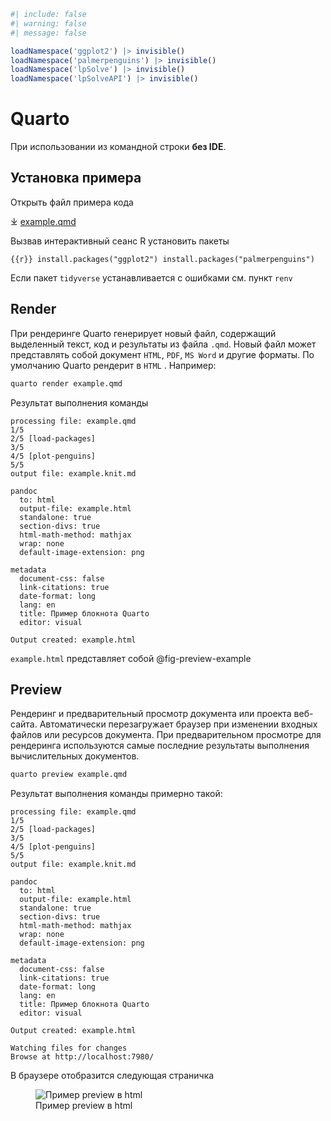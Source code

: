 ```r
#| include: false
#| warning: false
#| message: false

loadNamespace('ggplot2') |> invisible()
loadNamespace('palmerpenguins') |> invisible()
loadNamespace('lpSolve') |> invisible()
loadNamespace('lpSolveAPI') |> invisible()
```

# Quarto {#sec-enviroment-quarto}

При использовании из командной строки **без IDE**.

## Установка примера {#sec-enviroment-quarto-example-install}

Открыть файл примера кода

::: {.callout appearance="minimal"}
`⤓`{=html} `\faFile*[regular].`{=latex} [example.qmd](enviroment/_example.qmd)
:::

Вызвав интерактивный сеанс R установить пакеты

```{{r}}
install.packages("ggplot2")
install.packages("palmerpenguins")
```

Если пакет `tidyverse` устанавливается с ошибками см. пункт `renv`

## Render {#sec-enviroment-quarto-render}

При рендеринге Quarto генерирует новый файл, содержащий выделенный текст, код и результаты из файла `.qmd`. Новый файл может представлять собой документ `HTML`, `PDF`, `MS Word` и другие форматы. По умолчанию Quarto рендерит в `HTML` . Например:

``` bash
quarto render example.qmd
```

Результат выполнения команды

``` .console
processing file: example.qmd
1/5                
2/5 [load-packages]
3/5                
4/5 [plot-penguins]
5/5                
output file: example.knit.md

pandoc 
  to: html
  output-file: example.html
  standalone: true
  section-divs: true
  html-math-method: mathjax
  wrap: none
  default-image-extension: png
  
metadata
  document-css: false
  link-citations: true
  date-format: long
  lang: en
  title: Пример блокнота Quarto
  editor: visual
  
Output created: example.html
```

`example.html` представляет собой @fig-preview-example

## Preview {#sec-enviroment-quarto-preview}

Рендеринг и предварительный просмотр документа или проекта веб-сайта. Автоматически перезагружает браузер при изменении входных файлов или ресурсов документа. При предварительном просмотре для рендеринга используются самые последние результаты выполнения вычислительных документов.

``` bash
quarto preview example.qmd
```

Результат выполнения команды примерно такой:

``` .console
processing file: example.qmd
1/5                
2/5 [load-packages]
3/5                
4/5 [plot-penguins]
5/5                
output file: example.knit.md

pandoc 
  to: html
  output-file: example.html
  standalone: true
  section-divs: true
  html-math-method: mathjax
  wrap: none
  default-image-extension: png
  
metadata
  document-css: false
  link-citations: true
  date-format: long
  lang: en
  title: Пример блокнота Quarto
  editor: visual
  
Output created: example.html

Watching files for changes
Browse at http://localhost:7980/
```

В браузере отобразится следующая страничка

![Пример preview в html](preview-example.png){#fig-preview-example fig-align="center"}
